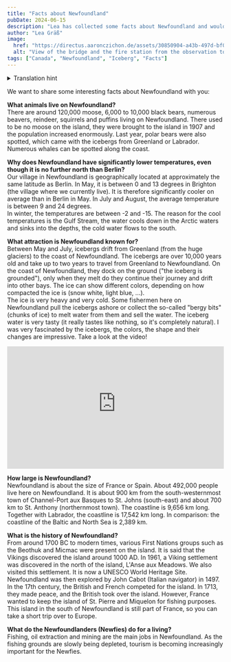 ```yaml
---
title: "Facts about Newfoundland"
pubDate: 2024-06-15
description: "Lea has collected some facts about Newfoundland and would like to share them with you."
author: "Lea Gräß"
image:
  href: "https://directus.aaronczichon.de/assets/30850904-a43b-497d-bf07-37fe704559ab.jpeg?quality=70&width=1600"
  alt: "View of the bridge and the fire station from the observation tower on the Cobbler Trail in Brighton."
tags: ["Canada", "Newfoundland", "Iceberg", "Facts"]
---
```


<details>
  <summary>Translation hint</summary>
  We implemented the English version of this blog for you in June. We will publish
  all new blog entries also in English. Every entry before Jun 24th 2024 is automatically
  translated through DeepL. So please apologize if the translation is not perfect.
  If you want to read the original German entry, please switch to the German version
  of our blog.
</details>

We want to share some interesting facts about Newfoundland with you:

**What animals live on Newfoundland?**  
There are around 120,000 moose, 6,000 to 10,000 black bears, numerous beavers, reindeer, squirrels and puffins living on Newfoundland. There used to be no moose on the island, they were brought to the island in 1907 and the population increased enormously. Last year, polar bears were also spotted, which came with the icebergs from Greenland or Labrador. Numerous whales can be spotted along the coast.

**Why does Newfoundland have significantly lower temperatures, even though it is no further north than Berlin?**  
Our village in Newfoundland is geographically located at approximately the same latitude as Berlin. In May, it is between 0 and 13 degrees in Brighton (the village where we currently live). It is therefore significantly cooler on average than in Berlin in May. In July and August, the average temperature is between 9 and 24 degrees.  
In winter, the temperatures are between -2 and -15. The reason for the cool temperatures is the Gulf Stream, the water cools down in the Arctic waters and sinks into the depths, the cold water flows to the south.

**What attraction is Newfoundland known for?**  
Between May and July, icebergs drift from Greenland (from the huge glaciers) to the coast of Newfoundland. The icebergs are over 10,000 years old and take up to two years to travel from Greenland to Newfoundland. On the coast of Newfoundland, they dock on the ground ("the iceberg is grounded"), only when they melt do they continue their journey and drift into other bays. The ice can show different colors, depending on how compacted the ice is (snow white, light blue, ...).  
The ice is very heavy and very cold. Some fishermen here on Newfoundland pull the icebergs ashore or collect the so-called "bergy bits" (chunks of ice) to melt water from them and sell the water. The iceberg water is very tasty (it really tastes like nothing, so it's completely natural). I was very fascinated by the icebergs, the colors, the shape and their changes are impressive. Take a look at the video!

<div style="position: relative; padding-top: 56.25%;">
  <iframe
    src="https://customer-rnx58v5rm01lsk0m.cloudflarestream.com/57b36d6fa622a90a39f372a2d15b9d3b/iframe?poster=https%3A%2F%2Fcustomer-rnx58v5rm01lsk0m.cloudflarestream.com%2F57b36d6fa622a90a39f372a2d15b9d3b%2Fthumbnails%2Fthumbnail.jpg%3Ftime%3D%26height%3D600"
    loading="lazy"
    style="border: none; position: absolute; top: 0; left: 0; height: 100%; width: 100%;"
    allow="accelerometer; gyroscope; autoplay; encrypted-media; picture-in-picture;"
    allowfullscreen="true"
  ></iframe>
</div>

**How large is Newfoundland?**  
Newfoundland is about the size of France or Spain. About 492,000 people live here on Newfoundland. It is about 900 km from the south-westernmost town of Channel-Port aux Basques to St. Johns (south-east) and about 700 km to St. Anthony (northernmost town). The coastline is 9,656 km long. Together with Labrador, the coastline is 17,542 km long. In comparison: the coastline of the Baltic and North Sea is 2,389 km.

**What is the history of Newfoundland?**  
From around 1700 BC to modern times, various First Nations groups such as the Beothuk and Micmac were present on the island. It is said that the Vikings discovered the island around 1000 AD. In 1961, a Viking settlement was discovered in the north of the island, L'Anse aux Meadows. We also visited this settlement. It is now a UNESCO World Heritage Site.  
Newfoundland was then explored by John Cabot (Italian navigator) in 1497. In the 17th century, the British and French competed for the island. In 1713, they made peace, and the British took over the island. However, France wanted to keep the island of St. Pierre and Miquelon for fishing purposes. This island in the south of Newfoundland is still part of France, so you can take a short trip over to Europe.

**What do the Newfoundlanders (Newfies) do for a living?**  
Fishing, oil extraction and mining are the main jobs in Newfoundland. As the fishing grounds are slowly being depleted, tourism is becoming increasingly important for the Newfies.
